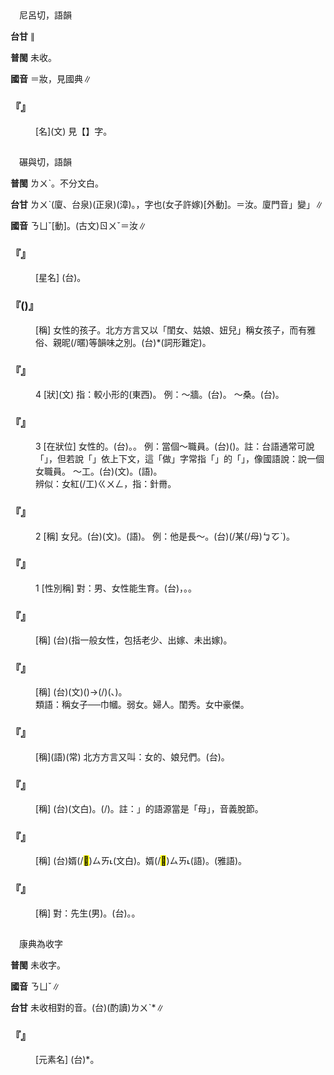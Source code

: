 
=={{ruby|籹|ㄋㄩˇ}}==

　尼呂切，語韻

'''台甘''' {{ruby|(文)|ㄌㄨˋ/ㆡㄨˋ}}∥

'''普閩''' 未收。

'''國音''' {{ruby|(文)|ㄋㄩˇ}}{{ruby|。|ㄓㄨㄤ}}＝妝，見國典∥

    

==='''『{{ruby|粔|ㄐㄩˋ}}{{ruby|籹|ㄋㄩˇ}}』'''===
: [名](文) 見【{{ruby|粔|ㄐㄩˋ}}】字。
    

=={{ruby|女|ㄋㄩˇ}}==

　碾與切，語韻

'''普閩''' <rt>ㄌㄨˋ</rt>{{ruby|。|ㄌㄧˋ}}。不分文白。

'''台甘''' <rt>ㄌㄨˋ</rt>(廈、台泉){{ruby|。|ㄌㆨˋ}}(正泉){{ruby|。|ㄌㄧˋ}}(漳)。{{ruby|(文)|ㆡㄨ˫}}，字也(女子許嫁)[外動]。{{ruby|(文)|ㆡㄨˋ}}＝汝。廈門音{{ruby|「|ㆡㄨ˫}}」變{{ruby|「|ㄌㄨ˫}}{{ruby|、|ㆡㄨˋ}}」{{ruby|→|ㄌㄨˋ}}∥

'''國音''' <rt>ㄋㄩˇ</rt>{{ruby|。|ㄋㄩˋ}}[動]。(古文)<rt>ㄖㄨˇ</rt>＝汝∥

    

==='''『{{ruby|女|ㄋㄩˇ}}{{ruby|宿|ㄒㄧㄡˋ}}』'''===
: [星名] (台){{ruby|二|ㆢㄧ˫/ㄌㄧ˫}}{{ruby|十|ㄗㄚㆴ ͘}}{{ruby|八|ㄅㆤˋ/ㄅㄨㆤㆷ}}{{ruby|宿|ㄒㄧㄨ˪}}{{ruby|之|ㄐㄧ}}{{ruby|一|ㄧㆵ}}。
    

==='''『{{ruby|女|ㄋㄩˇ}}{{ruby|孩|ㄏㄞˊ}}({{ruby|兒|ㄦ}})』'''===
: [稱] 女性的孩子。北方方言又以「閨女、姑娘、妞兒」稱女孩子，而有雅俗、親昵(/暱)等韻味之別。(台){{ruby|查|ㄗㄚ}}{{ruby|某|ㆠㆦˋ}}{{ruby|<mark>&#xffb51;</mark>|ㆣㄧㄣˋ}}{{ruby|孲|ㄚˋ}}*(詞形難定)。
    

==='''『{{ruby|女|ㄋㄩˇ}}』'''===
:4  [狀](文) 指：較小形的(東西)。 例：～牆。(台){{ruby|低|ㄍㆤ˫}}{{ruby|牆|ㄑㄧㆧˊ/ㄑㄧㆫˊ}}{{ruby|仔|ㄚ}}。 ～桑。(台){{ruby|細|ㄙㄨㆤ˪/ㄙㆤ˪}}{{ruby|欉|ㄗㄤˊ}}{{ruby|桑|ㄙㆭ}}{{ruby|樹|ㄑㄧㄨ˫}}。
    

==='''『{{ruby|女|ㄋㄩˇ}}』'''===
:3  [在狀位] 女性的。(台){{ruby|女|ㄌㄧˋ/ㄌㄨˋ}}{{ruby|姓|ㄒㄧㄥ˪}}{{ruby|丌|ㆤ}}。{{ruby|<mark>&#xffbb2;</mark>|ㄗㄚ}}{{ruby|某|ㆠㆦˋ}}{{ruby|丌|ㆤ}}。 例：當個～職員。(台){{ruby|當|ㄉㆭ}}({{ruby|一|ㄐㄧㆵ ͘}}{{ruby|個|ㆤˊ}}){{ruby|女|ㄌㄧˋ/ㄌㄨˋ}}{{ruby|職|ㄐㄧㆵ}}{{ruby|員|ㆣㄨㄢˊ}}。註：台語通常可說「{{ruby|做|ㄗㄨㆤ˪/ㄗㄜ˪}}{{ruby|職|ㄐㄧㆵ}}{{ruby|員|ㆣㄨㄢˊ}}」，但若說「{{ruby|做|ㄗㄨㆤ˪/ㄗㄜ˪}}{{ruby|一|ㄐㄧㆵ ͘}}{{ruby|個|ㆤˊ}}{{ruby|女|ㄌㄧˋ/ㄌㄨˋ}}{{ruby|職|ㄐㄧㆵ}}{{ruby|員|ㄨㄢˊ}}」依上下文，這「做」字常指「{{ruby|做|ㄗㄨㆤ˪/ㄗㄜ˪}}{{ruby|媒|ㄇㄨㄧˊ/ㄇㄨㆤˊ}}」的「{{ruby|做|ㄗㄨㆤ˪/ㄗㄜ˪}}」，像國語說：說一個女職員。 ～工。(台){{ruby|女|ㄌㄧˋ/ㄌㄨˋ}}{{ruby|工|ㄍㆲ}}(文)。{{ruby|女|ㄌㄨˋ/ㄌㄧˋ}}{{ruby|工|ㄍㄤ}}(語)。
:辨似：女紅(/工)<rt>ㄍㄨㄥ</rt>，指：針黹。
:
    

==='''『{{ruby|女|ㄋㄩˇ}}』'''===
:2  [稱] 女兒。(台){{ruby|女|ㄌㄨˋ}}{{ruby|兒|ㄌㄧˊ}}(文)。{{ruby|<mark>&#xffbb2;</mark>|ㄗㄚ}}{{ruby|某|ㆠㆦˋ}}{{ruby|囝|ㄍㆩˋ/ㄍㄧㆩˋ}}(語)。 例：他是長～。(台){{ruby|伊|ㄧ}}{{ruby|是|ㄒㄧ˫}}{{ruby|長|ㄉㄧㆲˋ}}{{ruby|女|ㄌㄧˋ/ㄌㄨˋ}}(/{{ruby|大|ㄉㄨㄚ˫}}{{ruby|<mark>&#xffbb2;</mark>|ㄗㄚ}}某(/母)<rt>ㆠㆦˋ</rt>{{ruby|囝|ㄍㆩˋ/ㄍㄧㆩˋ}})。
    

==='''『{{ruby|女|ㄋㄩˇ}}』'''===
:1  [性別稱] 對：男、女性能生育。(台){{ruby|女|ㄌㄧˋ/ㄌㄨˋ}}{{ruby|性|ㄒㄧㄥ˪}}，{{ruby|<mark>&#xffbb2;</mark>|ㄗㄚ}}{{ruby|某|ㆠㆦˋ}}。{{ruby|會|ㄨㆤ˫/ㆤ˫}}{{ruby|生|ㄙㆥ/ㄒㆪ}}{{ruby|囝|ㄍㄧㆩˋ/ㄍㆩˋ}}。
    

==='''『{{ruby|婦|ㄈㄨˋ}}{{ruby|女|ㄋㄩˇ}}』'''===
: [稱] (台){{ruby|婦|ㄏㄨ˫}}{{ruby|女|ㄌㄧˋ/ㄌㄨˋ}}(指一般女性，包括老少、出嫁、未出嫁)。
    

==='''『{{ruby|兒|ㄦˊ}}{{ruby|女|ㄋㄩˇ}}』'''===
: [稱] (台){{ruby|兒|ㄌㄧˊ/ㆢㄧˊ}}{{ruby|女|ㄌㄨˋ}}(文)({{ruby|丈|ㄉㄚ}}{{ruby|夫|ㄅㆦ}}{{ruby|囝|ㄍㆩˋ/ㄍㄧㆩˋ}}{{ruby|及|ㄍㄚㆴ}}{{ruby|<mark>&#xffbb2;</mark>|ㄗㄚ}}{{ruby|某|ㆠㆦˋ}}{{ruby|囝|ㄍㆩˋ/ㄍㄧㆩˋ}})→{{ruby|囝|ㄍㄧㆩˋ/ㄍㆩˋ}}{{ruby|兒|ㄌㄧˊ/ㆢㄧˊ}}(/{{ruby|囝|ㄍㄧㆩˋ}})({{ruby|包|ㄅㄠ}}{{ruby|括|ㄍㄨㄚㆷ}}{{ruby|男|ㄌㆰˊ}}{{ruby|兒|ㄌㄧˊ/ㆢㄧˊ}}、{{ruby|女|ㄌㄨˋ}}{{ruby|兒|ㄌㄧˊ/ㆢㄧˊ}})。
:類語：稱女子──巾幗。弱女。婦人。閨秀。女中豪傑。
:
    

==='''『{{ruby|女|ㄋㄩˇ}}{{ruby|人|ㄖㄣˊ}}』'''===
: [稱](語)(常) 北方方言又叫：女的、娘兒們。(台){{ruby|女|ㄌㄨˋ}}{{ruby|人|ㆢㄧㄣˊ/ㄌㄧㄣˊ}}。
    

==='''『{{ruby|女|ㄋㄩˇ}}{{ruby|兒|ㄦ}}』'''===
: [稱] (台){{ruby|女|ㄌㄨˋ}}{{ruby|兒|ㄌㄧˊ/ㆢㄧˊ}}(文白)。{{ruby|<mark>&#xffbb2;</mark>|ㄗㄚ}}{{ruby|某|ㆠㆦˋ}}{{ruby|囝|ㄍㆩˋ/ㄍㄧㆩˋ}}(/{{ruby|<mark>&#xffbb2;</mark>|ㄗㄚ}}{{ruby|<mark>&#xf9457;</mark>|ㆠㆦˋ}}{{ruby|仔|ㄍㄧㆩˋ}})。註：{{ruby|「|ㆠㆦˋ}}」的語源當是「母」，音義脫節。
    

==='''『{{ruby|女|ㄋㄩˇ}}{{ruby|<mark>&#xffa51;</mark>|ㄒㄩˋ}}』'''===
: [稱] (台){{ruby|女|ㄌㄨˋ}}婿(/<mark>&#xffa51;</mark>)<rt>ㄙㄞ˪</rt>(文白)。{{ruby|囝|ㄍㆩˋ/ㄍㄧㆩˋ}}婿(/<mark>&#xffa51;</mark>)<rt>ㄙㄞ˪</rt>(語)。{{ruby|姑|ㄍㆦ}}{{ruby|爺|ㄧㄚˊ}}(雅語)。
    

==='''『{{ruby|女|ㄋㄩˇ}}{{ruby|士|ㄕˋ}}』'''===
: [稱] 對：先生(男)。(台){{ruby|女|ㄌㄧˋ/ㄌㄨˋ}}{{ruby|士|ㄙㄨ˫}}。{{ruby|對|ㄉㄨㄧ˪}}{{ruby|婦|ㄏㄨ˫}}{{ruby|女|ㄌㄨˋ/ㄌㄧˋ}}{{ruby|丌|ㆤ}}{{ruby|敬|ㄍㄧㄥ˪}}{{ruby|稱|ㄑㄧㄥ}}。
    

=={{ruby|釹|ㄋㄩˇ}}==

　康典為收字

'''普閩''' 未收字。

'''國音''' <rt>ㄋㄩˇ</rt>∥

'''台甘''' 未收相對的音。(台)(酌讀)<rt>ㄌㄨˋ</rt>*∥

    

==='''『{{ruby|釹|ㄋㄩˇ}}』'''===
: [元素名] (台){{ruby|釹|ㄌㄨˋ}}*。
    
